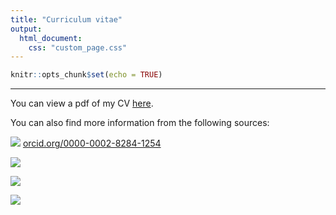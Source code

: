 ```yaml
---
title: "Curriculum vitae"
output:
  html_document:
    css: "custom_page.css"
---
```


```r
knitr::opts_chunk$set(echo = TRUE)
```

***

You can view a pdf of my CV [here](https://faculty.washington.edu/scheuerl/MDScheuerell_CV.pdf).

You can also find more information from the following sources:

![](images/orcid_24.png) [orcid.org/0000-0002-8284-1254](https://orcid.org/0000-0002-8284-1254)


[![](images/google_scholar.png)](https://scholar.google.com/citations?user=uwu1QikAAAAJ&hl=en&oi=ao)

 
[![](images/impactstory.png)](https://impactstory.org/u/0000-0002-8284-1254) 


[![](images/mendeley.png)](https://www.mendeley.com/profiles/mark-scheuerell/) 

 
